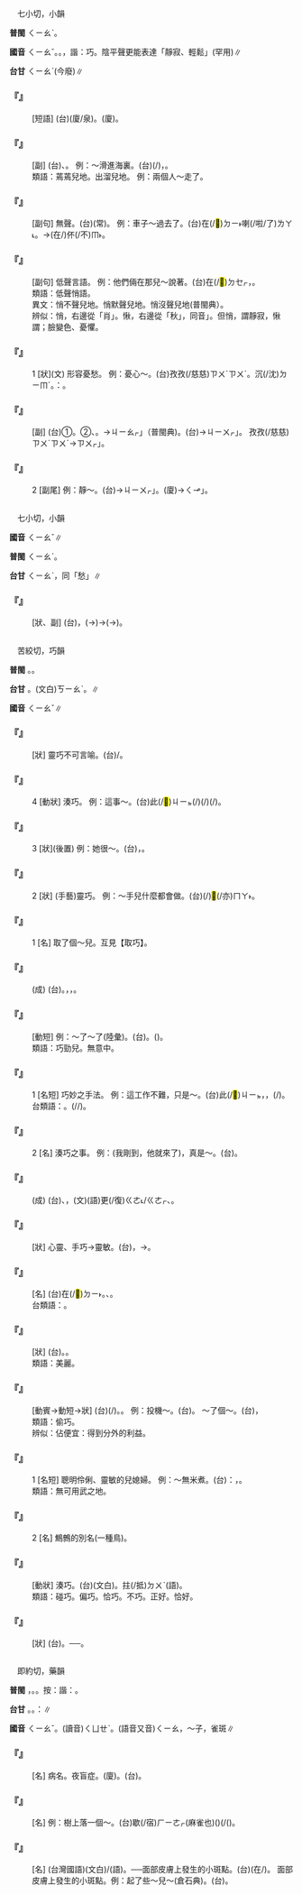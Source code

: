 
=={{ruby|悄|ㄑㄧㄠˇ}}==

　七小切，小韻

'''普閩''' <rt>ㄑㄧㄠˋ</rt>。

'''國音''' <rt>ㄑㄧㄠˇ</rt>。{{ruby|(語)|ㄑㄧㄠ}}。{{ruby|(文)|ㄑㄧㄠˇ}}，諧：巧。陰平聲更能表達「靜寂、輕鬆」{{ruby|。|ㄑㄧㄠˋ}}(罕用)∥

'''台甘''' <rt>ㄑㄧㄠˋ</rt>{{ruby|。|ㄑㄧㄠ˪}}(今廢)∥

    

==='''『{{ruby|悄|ㄑㄧㄠˇ}}{{ruby|然|ㄖㄢˊ}}{{ruby|無|ㄨˊ}}{{ruby|聲|ㄕㄥ}}』'''===
: [短語] (台){{ruby|靜|ㄐㄧㄥ˫}}{{ruby|靜|ㄐㄧㄥ˫}}{{ruby|無|ㆠㄜˊ}}{{ruby|聲|ㄒㄧㆩ}}{{ruby|無|ㆠㄜˊ}}{{ruby|說|ㄙㄨㆤㆷ/ㄙㆤㆷ}}(廈/泉)。(廈){{ruby|靜|ㄐㄧㄥ˫}}{{ruby|寂|ㄐㄧㄠㆷ}}{{ruby|寂|ㄐㄧㄠㆷ}}。
    

==='''『{{ruby|悄|ㄑㄧㄠˇ}}{{ruby|悄|ㄑㄧㄠˇ}}{{ruby|地|ㄉㄜ}}』'''===
: [副] (台){{ruby|恬|ㄉㄧㆰ˫}}{{ruby|恬|ㄉㄧㆰ˫}}{{ruby|仔|ㄚ}}{{ruby|無|ㆠㄜˊ}}{{ruby|付|ㄏㆦ˫}}{{ruby|人|ㄌㄤˊ}}{{ruby|知|ㄗㄞ}}{{ruby|影|ㄧㆩˋ}}、{{ruby|偷|ㄊㄠ}}{{ruby|偷|ㄊㄠ}}{{ruby|仔|ㄚ}}。 例：～滑進海裏。(台){{ruby|偷|ㄊㄠ}}{{ruby|偷|ㄊㄠ}}{{ruby|仔|ㄚ}}{{ruby|溜|ㄌㄧㄨ}}{{ruby|出|ㄘㄨㆵ}}{{ruby|去|ㄎㄧ˪}}(/{{ruby|落|ㄌㄜㆷ ͘}}{{ruby|去|ㄎㄧ˪}})，{{ruby|海|ㄏㄞˋ}}{{ruby|裏|ㄌㄧㄣ˪}}{{ruby|泅|ㄒㄧㄨˊ}}{{ruby|水|ㄗㄨㄧˋ}}。
:類語：蔫蔫兒地。出溜兒地。 例：兩個人～走了。
:
    

==='''『{{ruby|悄|ㄑㄧㄠˇ}}{{ruby|不|ㄅㄨˋ}}{{ruby|聲|ㄕㄥ}}{{ruby|兒|ㄦ}}{{ruby|地|ㄉㄜ}}』'''===
: [副句] 無聲{{ruby|息|·ㄒㄧˊ}}。(台){{ruby|無|ㆠㄜˊ}}{{ruby|聲|ㄒㄧㆩ}}{{ruby|無|ㆠㄜˊ}}{{ruby|說|ㄙㄨㆤㆷ/ㄙㆤㆷ}}(常)。 例：車子～過去了。(台){{ruby|車|ㄑㄧㄚ}}在(/<mark>&#xf9853;</mark>)<rt>ㄉㄧ˫</rt>{{ruby|我|ㆣㄨㄚˋ}}{{ruby|無|ㆠㄜˊ}}{{ruby|注|ㄗㄨ˪}}{{ruby|意|ㄧ˪}}{{ruby|丌|ㆤ}}{{ruby|中|ㄉㄧㆲ}}{{ruby|間|ㄍㄢ}}{{ruby|過|ㄍㆤ˪/ㄍㄨㆤ˪}}{{ruby|去|ㄎㄧ˪}}喇(/啦/了)<rt>ㄌㄚ˪</rt>。→{{ruby|車|ㄑㄧㄚ}}({{ruby|雖|ㄙㄨㄧ}}{{ruby|然|ㆢㄧㄢˊ/ㄌㄧㄢˊ}}{{ruby|對|ㄉㄨㄧ˪}}在/{{ruby|<mark>&#xf9549;</mark>|ㄉㆤㆷ}}{{ruby|過|ㄍㄜ˪/ㄍㄨㆤ˪}}){{ruby|過|ㄍㄨㆤ˪/ㄍㆤ˪}}{{ruby|<mark>&#xffa42;</mark>|ㄍㄚㆷ}}{{ruby|我|ㆣㄨㄚˋ}}{{ruby|煞|ㄙㄨㄚㆷ}}伓(/不)<rt>ㆬ˫</rt>{{ruby|知|ㄗㄞ}}{{ruby|去|ㄎㄧ˪}}。
    

==='''『{{ruby|悄|ㄑㄧㄠˇ}}{{ruby|不|ㄅㄨˋ}}{{ruby|聲|ㄕㄥ}}{{ruby|兒|ㄦ}}{{ruby|地|ㄉㄜ}}』'''===
: [副句] 低聲言語。 例：他們倆在那兒～說著。(台){{ruby|<mark>&#xffad9;</mark>|ㄧㄣ}}{{ruby|兩|ㄋㆦ˫/ㄋㆭ˫}}{{ruby|個|ㆤˊ}}{{ruby|人|ㄌㄤˊ}}{{ruby|細|ㄙㄨㆤ˪/ㄙㆤ˪}}{{ruby|聲|ㄒㄧㆩ}}在(/<mark>&#xf9549;</mark>)<rt>ㄉㆤㆷ</rt>{{ruby|講|ㄍㆲˋ}}{{ruby|→|ㄍㆲ}}{{ruby|話|ㄨㆤ˫}}，{{ruby|講|ㄍㆲˋ}}{{ruby|→|ㄍㆲ}}{{ruby|<mark>&#xffa42;</mark>|ㄍㄚㆷ}}{{ruby|嗤|ㄑㄧ}}{{ruby|武|ㆠㄨˋ}}{{ruby|嗤|ㄑㄧ˫}}{{ruby|嗾|ㄘㄨ˫}}。
:類語：低聲悄語。
:
:異文：悄不聲兒地。悄默聲兒地。悄沒聲兒地(普閩典）。
:
:辨似：悄，右邊從「肖」。愀，右邊從「秋」，同音{{ruby|「|ㄑㄧㄠˇ}}」。但悄，謂靜寂，愀謂；臉變色、憂懼。
:
    

==='''『{{ruby|悄|ㄑㄧㄠˇ}}{{ruby|悄|ㄑㄧㄠˇ}}』'''===
:1  [狀](文) 形容憂愁。 例：憂心～。(台){{ruby|煩|ㄏㄨㄢˊ}}{{ruby|惱|ㄌㄜˋ}}{{ruby|<mark>&#xffa42;</mark>|ㄍㄚㆷ}}{{ruby|人|ㄌㄤˊ}}{{ruby|煞|ㄙㄨㄚㆷ}}孜孜(/慈慈)<rt>ㄗㄨˊ</rt><rt>ㄗㄨˊ</rt>。沉(/沈)<rt>ㄉㄧㆬˊ</rt>{{ruby|思|ㄙㄨ}}。{{ruby|如|ㆡㄨˊ/ㄌㄨˊ}}：{{ruby|失|ㄒㄧㆵ}}{{ruby|神|ㄒㄧㄣˊ}}。
    

==='''『{{ruby|悄|ㄑㄧㄠˇ}}{{ruby|然|ㄖㄢˊ}}』'''===
: [副] (台)①{{ruby|形|ㄏㄧㄥˊ}}{{ruby|容|ㄧㆲˊ}}{{ruby|憂|ㄧㄨ}}{{ruby|愁|ㄑㄧㄨˊ}}{{ruby|丌|ㆤ}}{{ruby|款|ㄎㄨㄢˋ}}。②{{ruby|形|ㄏㄧㄥˊ}}{{ruby|容|ㄧㆲˊ}}{{ruby|寂|ㄐㄧㆴ ͘}}{{ruby|靜|ㄐㄧㄥ˫}}、{{ruby|無|ㆠㄜˊ}}{{ruby|聲|ㄒㄧㆩ}}。{{ruby|靜|ㄐㄧㄥ˫}}{{ruby|寂|ㄐㄧㆴ ͘}}{{ruby|寂|ㄐㄧㆴ ͘}}→{{ruby|「|ㄐㄧㄠㆷ}}<rt>ㄐㄧㄠㆷ</rt>」（普閩典)。(台){{ruby|靜|ㄐㄧㄥ˫}}{{ruby|寂|ㄐㄧㆴ ͘}}{{ruby|寂|ㄐㄧㆴ ͘}}→{{ruby|「|ㄐㄧㄨㆷ}}<rt>ㄐㄧㄨㆷ</rt>」。 {{ruby|靜|ㄐㄧㄥ˫}}孜孜(/慈慈)<rt>ㄗㄨˊ</rt><rt>ㄗㄨˊ</rt>→{{ruby|「|ㄗㄨㆷ}}<rt>ㄗㄨㆷ</rt>」。
    

==='''『{{ruby|悄|ㄑㄧㄠˇ}}{{ruby|悄|ㄑㄧㄠˇ}}』'''===
:2  [副尾] 例：靜～。(台){{ruby|靜|ㄐㄧㄥ˫}}{{ruby|寂|ㄐㄧㆴ ͘}}{{ruby|寂|ㄐㄧㆴ ͘}}→{{ruby|「|ㄐㄧㄨㆷ}}<rt>ㄐㄧㄨㆷ</rt>」。(廈){{ruby|靜|ㄐㄧㄥ˫}}{{ruby|清|ㄑㄧㄥ}}{{ruby|清|ㄑㄧㄥ}}→{{ruby|「|ㄑㆪ}}<rt>ㄑㆪ</rt>」。
    

=={{ruby|愀|ㄑㄧㄠˇ}}==

　七小切，小韻

'''國音''' <rt>ㄑㄧㄠˇ</rt>∥

'''普閩''' <rt>ㄑㄧㄠˋ</rt>。

'''台甘''' <rt>ㄑㄧㄠˋ</rt>{{ruby|。|ㄑㄧㄨ}}{{ruby|。|ㄑㄧㄨˊ}}，同「愁」∥

    

==='''『{{ruby|愀|ㄑㄧㄠˇ}}{{ruby|然|ㄖㄢˊ}}』'''===
: [狀、副] (台){{ruby|面|ㆠㄧㄣ˫}}{{ruby|變|ㄅㄧㄢ˪}}{{ruby|色|ㄒㄧㆤㆶ}}，{{ruby|慄|ㄌㄧㆤㆶ}}{{ruby|色|ㄒㄧㆤㆶ}}(→{{ruby|著|ㄉㄧㄜㆷ ͘}}{{ruby|驚|ㄍㄧㆩ}}{{ruby|丌|ㆤ}}{{ruby|款|ㄎㄨㄢˋ}})→(→{{ruby|嚴|ㆣㄧㆰˊ}}{{ruby|肅|ㄒㄧㆦㆶ}}{{ruby|起|·ㄎㄧˋ}}{{ruby|來|·ㄌㄞˊ}}){{ruby|謹|ㄍㄧㄣˋ}}{{ruby|慎|ㄒㄧㄣ˫}}{{ruby|丌|ㆤ}}{{ruby|款|ㄎㄨㄢˋ}}。
    

=={{ruby|巧|ㄑㄧㄠˇ}}==

　苦絞切，巧韻

'''普閩''' {{ruby|(文)|ㄎㄠˋ}}。{{ruby|(白)|ㄎㄧㄠˋ}}{{ruby|。|ㄎㄚˋ}}。

'''台甘''' {{ruby|(文)|ㄎㄠˋ}}。(文白)<rt>ㄎㄧㄠˋ</rt>。{{ruby|(語)|ㄎㄚˋ}}∥

'''國音''' <rt>ㄑㄧㄠˇ</rt>∥

    

==='''『{{ruby|巧|ㄑㄧㄠˇ}}{{ruby|妙|ㄇㄧㄠˋ}}』'''===
: [狀] 靈巧不可言喻。(台){{ruby|巧|ㄎㄧㄠˋ}}{{ruby|妙|ㆠㄧㄠ˫}}/{{ruby|巧|ㄎㄚˋ}}{{ruby|妙|ㆠㄧㄠ˫}}。
    

==='''『{{ruby|巧|ㄑㄧㄠˇ}}』'''===
:4  [動狀] 湊巧。 例：這事～。(台)此(/<mark>&#xffb50;</mark>)<rt>ㄐㄧㆵ</rt>{{ruby|個|ㆤˊ}}{{ruby|載|ㄉㄞ˫}}(/{{ruby|戴|ㄉㄞ˪}}){{ruby|事|ㄐㄧ˪}}(/{{ruby|事|ㄉㄞ˫}}{{ruby|情|ㄐㄧ˪}}){{ruby|真|ㄐㄧㄣ}}{{ruby|湊|ㄘㄠ˪}}{{ruby|拄|ㄉㄨˋ}}{{ruby|坎|ㄎㆰˋ}}(/{{ruby|拄|ㄉㄨˋ}}{{ruby|好|ㄏㄜˋ}})。
    

==='''『{{ruby|巧|ㄑㄧㄠˇ}}』'''===
:3  [狀](後置) 例：她很～。(台){{ruby|伊|ㄧ}}{{ruby|真|ㄐㄧㄣ}}{{ruby|聰|ㄘㆲ}}{{ruby|明|ㆠㄧㄥˊ}}，{{ruby|手|ㄑㄧㄨˋ}}{{ruby|藝|ㆣㆤ˫}}{{ruby|真|ㄐㄧㄣ}}{{ruby|好|ㄏㄜˋ}}。
    

==='''『{{ruby|巧|ㄑㄧㄠˇ}}』'''===
:2  [狀] (手藝)靈巧。 例：～手兒什麼都會做。(台){{ruby|好|ㄏㄜˋ}}{{ruby|手|ㄑㄧㄨˋ}}{{ruby|藝|ㆣㆤ˫}}{{ruby|乜|ㄇㄧㆷ}}{{ruby|項|ㄏㄤ˫}}(/{{ruby|逐|ㄉㄚㆶ ͘}}{{ruby|項|ㄏㄤ˫}})<mark>&#xffaca;</mark>(/亦)<rt>ㄇㄚ˫</rt>{{ruby|會|ㄨㆤ˫/ㆤ˫}}{{ruby|做|ㄗㄨㆤ˪/ㄗㄜ˪}}。
    

==='''『{{ruby|巧|ㄑㄧㄠˇ}}』'''===
:1  [名] 取了個～兒。互見【取巧】。
    

==='''『{{ruby|花|ㄏㄨㄚ}}{{ruby|言|ㄧㄢˊ}}{{ruby|巧|ㄑㄧㄠˇ}}{{ruby|語|ㄩˇ}}』'''===
: (成) (台){{ruby|花|ㄏㄨㄚ}}{{ruby|言|ㆣㄧㄢˊ}}{{ruby|巧|ㄎㄚˋ/ㄎㄧㄠˋ}}{{ruby|語|ㆣㄨˋ/ㆣㄧˋ}}。{{ruby|講|ㄍㆲˋ}}{{ruby|→|ㄍㆲ}}{{ruby|話|ㄨㆤ˫}}{{ruby|虛|ㄏㄧ}}{{ruby|華|ㄏㄨㄚ}}，{{ruby|浮|ㄆㄨˊ}}{{ruby|漂|ㄆㄧㄜ˪}}{{ruby|無|ㆠㄜˊ}}{{ruby|實|ㄒㄧㆵ ͘}}{{ruby|在|ㄗㄞ˫}}，{{ruby|乾|ㄍㄢ}}{{ruby|焦|ㄉㄚ}}{{ruby|好|ㄏㄜˋ}}{{ruby|嘴|ㄘㄨㄧ˪}}{{ruby|花|ㄏㄨㆤ}}。
    

==='''『{{ruby|湊|ㄘㄡˋ}}{{ruby|巧|ㄑㄧㄠˇ}}』'''===
: [動短] 例：～了～了(陸彙)。(台){{ruby|湊|ㄘㄠ˪}}{{ruby|巧|ㄎㄧㄠˋ}}。{{ruby|無|ㆠㄜˊ}}{{ruby|意|ㄧ˪}}{{ruby|中|ㄉㄧㆲ}}{{ruby|湊|ㄘㄠ˪}}{{ruby|拄|ㄉㄨˋ}}{{ruby|坎|ㄎㆰˋ}}({{ruby|得|ㄉㄧㆵ}}{{ruby|著|ㄉㄧㄜㆷ ͘}}{{ruby|好|ㄏㄜˋ}}{{ruby|處|ㄘㄨ˪}})。
:類語：巧勁兒。無意中。
:
    

==='''『{{ruby|巧|ㄑㄧㄠˇ}}{{ruby|勁|ㄐㄧㄥˋ}}{{ruby|兒|ㄦ}}』'''===
:1  [名短] 巧妙之手法。 例：這工作不難，只是～。(台)此(/<mark>&#xffb50;</mark>)<rt>ㄐㄧㆵ</rt>{{ruby|個|ㆤˊ}}{{ruby|功|ㄎㄤ}}{{ruby|課|ㄎㄨㆤ˪/ㄎㆤ˪}}{{ruby|無|ㆠㄜˊ}}{{ruby|困|ㄎㄨㄣ˪}}{{ruby|難|ㄌㄢˊ}}，{{ruby|好|ㄏㄜˋ}}{{ruby|手|ㄑㄧㄨˋ}}{{ruby|勢|ㄙㆤ˪}}，{{ruby|熟|ㄒㄧㆤㆶ ͘}}{{ruby|手|ㄑㄧㄨˋ}}{{ruby|著|ㄉㄧㄜㆷ}}(/{{ruby|都|ㄉㄜ˫}}){{ruby|好|ㄏㄜˋ}}。
:台類語：{{ruby|目|ㆠㄚㆶ ͘}}{{ruby|頭|ㄊㄠˊ}}{{ruby|巧|ㄎㄧㄠˋ}}。{{ruby|好|ㄏㄜˋ}}{{ruby|手|ㄑㄧㄨˋ}}{{ruby|路|ㄌㆦ˫}}(/{{ruby|勢|ㄙㆤ˪}}{{ruby|面|ㆠㄧㄣ˫}}/{{ruby|手|ㄑㄧㄨˋ}}{{ruby|藝|ㆣㆤ˫}})。
:
    

==='''『{{ruby|巧|ㄑㄧㄠˇ}}{{ruby|勁|ㄐㄧㄥˋ}}{{ruby|兒|ㄦ}}』'''===
:2  [名] 湊巧之事。 例：(我剛到，他就來了)，真是～。(台){{ruby|真|ㄐㄧㄣ}}{{ruby|正|ㄐㄧㆩ˪}}{{ruby|湊|ㄘㄠ˪}}{{ruby|拄|ㄉㄨˋ}}{{ruby|坎|ㄎㆰˋ}}。
    

==='''『{{ruby|巧|ㄑㄧㄠˇ}}{{ruby|奪|ㄉㄨㄛˊ}}{{ruby|天|ㄊㄧㄢ}}{{ruby|工|ㄍㄨㄥ}}』'''===
: (成) (台){{ruby|用|ㄧㄥ˫/ㄧㆲ˫}}{{ruby|技|ㄍㄧ˫}}{{ruby|術|ㄙㄨㆵ ͘}}、{{ruby|好|ㄏㄜˋ}}{{ruby|手|ㄑㄧㄨˋ}}{{ruby|藝|ㆣㆤ˫}}{{ruby|做|ㄗㄨㆤ˪/ㄗㄜ˪}}{{ruby|出|ㄘㄨㆵ}}{{ruby|來|ㄌㄞˊ}}{{ruby|丌|ㆤ}}{{ruby|物|ㄇㆭㆷ ͘/ㄇㄧㆷ ͘}}，{{ruby|比|ㄅㄧˋ}}{{ruby|天|ㄊㄧㄢ}}{{ruby|生|ㄒㄧㄥ}}(文){{ruby|/|ㄒㆪ}}(語){{ruby|自|ㄗㄨ˫}}{{ruby|然|ㆢㄧㄢˊ/ㄌㄧㄢˊ}}{{ruby|丌|ㆤ}}{{ruby|物|ㄇㆭㆷ ͘/ㄇㄧㆷ ͘}}更(/復)<rt>ㄍㄜ˪/ㄍㄜㆷ</rt>{{ruby|較|ㄎㄚㆷ}}{{ruby|好|ㄏㄜˋ}}、{{ruby|較|ㄎㄚㆷ}}{{ruby|<mark>&#xffad0;</mark>|ㄙㄨㄧˋ}}。
    

==='''『{{ruby|靈|ㄌㄧㄥˊ}}{{ruby|巧|ㄑㄧㄠˇ}}』'''===
: [狀] 心靈、手巧→靈敏。(台){{ruby|聰|ㄘㆲ}}{{ruby|明|ㆠㄧㄥˊ}}，{{ruby|又|ㄧㄨ˫}}{{ruby|有|ㄨ˫}}{{ruby|機|ㄍㄧ}}{{ruby|竅|ㄎㄧㄠ˪}}→{{ruby|敧|ㄎㄧ}}{{ruby|竅|ㄎㄧㄠ˪}}。
    

==='''『{{ruby|技|ㄐㄧˋ}}{{ruby|巧|ㄑㄧㄠˇ}}』'''===
: [名] (台){{ruby|表|ㄅㄧㄠˋ}}{{ruby|現|ㄏㄧㄢ˫}}在(/<mark>&#xf9853;</mark>)<rt>ㄉㄧ˫</rt>{{ruby|技|ㄍㄧ}}{{ruby|藝|ㆣㆤ˫}}{{ruby|方|ㄏㆲ}}{{ruby|面|ㆠㄧㄣ˫}}{{ruby|丌|ㆤ}}{{ruby|才|ㄗㄞˊ}}{{ruby|能|ㄌㄧㄥˊ}}。{{ruby|手|ㄑㄧㄨˋ}}{{ruby|藝|ㆣㆤ˫}}、{{ruby|技|ㄍㄧ˫}}{{ruby|→|ㄍㄧ}}{{ruby|術|ㄙㄨㆵ ͘}}。
:台類語：{{ruby|手|ㄑㄧㄨˋ}}{{ruby|路|ㄌㆦ˫}}。
:
    

==='''『{{ruby|精|ㄐㄧㄥ}}{{ruby|巧|ㄑㄧㄠˇ}}』'''===
: [狀] (台){{ruby|幼|ㄧㄨ˪}}{{ruby|路|ㄌㆦ˫}}。{{ruby|<mark>&#xffad0;</mark>|ㄙㄨㄧˋ}}。
:類語：美麗。
:
    

==='''『{{ruby|取|ㄑㄩˇ}}{{ruby|巧|ㄑㄧㄠˇ}}』'''===
: [動賓→動短→狀] (台){{ruby|用|ㄧㆲ˫}}{{ruby|手|ㄑㄧㄨˋ}}{{ruby|段|ㄉㄨㆩ˫}}{{ruby|省|ㄒㄧㄥˋ}}{{ruby|力|ㄌㄚㆵ ͘}}{{ruby|去|ㄎㄧ˪}}{{ruby|得|ㄉㄧㆵ}}{{ruby|著|ㄉㄧㄜㆷ ͘}}{{ruby|利|ㄌㄧ˫}}{{ruby|益|ㄧㆤㆶ}}(/{{ruby|好|ㄏㄜˋ}}{{ruby|處|ㄘㄨ˪}})。{{ruby|冒|ㆠㆦ˫}}{{ruby|險|ㄏㄧㆰˋ}}{{ruby|投|ㄉㄠˊ}}{{ruby|機|ㄍㄧ}}{{ruby|得|ㄉㄧㆵ}}{{ruby|著|ㄉㄧㄜㆷ ͘}}{{ruby|好|ㄏㄜˋ}}{{ruby|處|ㄘㄨ˪}}。 例：投機～。(台){{ruby|用|ㄧㆲ˫}}{{ruby|投|ㄉㄠˊ}}{{ruby|機|ㄍㄧ}}{{ruby|丌|ㆤ}}{{ruby|方|ㄏㆲ}}{{ruby|法|ㄏㄨㄚㆵ}}{{ruby|得|ㄉㄧㆵ}}{{ruby|著|ㄉㄧㄜㆷ ͘}}。 ～了個～。(台){{ruby|湊|ㄘㄠ˪}}{{ruby|拄|ㄉㄨˋ}}{{ruby|坎|ㄎㆰˋ}}，{{ruby|好|ㄏㄜˋ/ㄏㆦˋ}}{{ruby|字|ㄌㄧ˫/ㆢㄧ˫}}{{ruby|運|ㄨㄣ˫}}
:類語：偷巧。
:
:辨似：佔便宜：得到分外的利益。
:
    

==='''『{{ruby|巧|ㄑㄧㄠˇ}}{{ruby|婦|ㄈㄨˋ}}』'''===
:1  [名短] 聰明伶俐、靈敏的兒媳婦。 例：～無米煮。(台){{ruby|比|ㄅㄧˋ}}{{ruby|喻|ㆡㄨ˫/ㄌㄨ˫}}：{{ruby|有|ㄨ˫}}{{ruby|本|ㄅㄨㄣˋ}}{{ruby|事|ㄙㄨ˫}}{{ruby|有|ㄨ˫}}{{ruby|能|ㄌㄧㄥˊ}}{{ruby|力|ㄌㄧㆤㆶ ͘}}，{{ruby|卻|ㄎㄧㆦㆶ}}{{ruby|無|ㆠㄜˊ}}{{ruby|地|ㄉㆤ˫/ㄉㄨㆤ˫}}{{ruby|通|ㄊㄤ}}{{ruby|發|ㄏㄨㄚㆵ}}{{ruby|揮|ㄏㄨㄧ}}。
:類語：無可用武之地。
:
    

==='''『{{ruby|巧|ㄑㄧㄠˇ}}{{ruby|婦|ㄈㄨˋ}}』'''===
:2  [名] 鷦鷯的別名(一種鳥)。
    

==='''『{{ruby|巧|ㄑㄧㄠˇ}}{{ruby|合|ㄏㄜˊ}}』'''===
: [動狀] 湊巧。(台){{ruby|巧|ㄎㄚˋ}}{{ruby|合|ㄏㄚㆴ ͘}}(文白)。{{ruby|湊|ㄘㄠ˪}}拄(/抵)<rt>ㄉㄨˋ</rt>{{ruby|坎|ㄎㆰˋ}}(語)。
:類語：碰巧。偏巧。恰巧。不巧。正好。恰好。
:
    

==='''『{{ruby|偏|ㄆㄧㄢ}}{{ruby|巧|ㄑㄧㄠˇ}}』'''===
: [狀] (台){{ruby|誠|ㄐㄧㆩˊ}}{{ruby|拄|ㄉㄨˋ}}{{ruby|好|ㄏㄜˋ}}。──{{ruby|無|ㆠㄜˊ}}{{ruby|想|ㄒㄧㆫ˫/ㄒㄧㆧ˫}}{{ruby|講|ㄍㆲˋ}}{{ruby|→|ㄍㆲ}}{{ruby|<mark>&#xf9075;</mark>|ㄏㄧㄚㆷ}}{{ruby|拄|ㄉㄨˋ}}{{ruby|仔|ㄚ}}{{ruby|好|ㄏㄜˋ}}。
    

=={{ruby|雀|ㄑㄧㄠˇ}}==

　即約切，藥韻

'''普閩''' {{ruby|(文)|ㄐㄧㆦㆶ}}{{ruby|。|ㄑㄧㆦㆶ}}，{{ruby|麻|ㆠㄚˊ}}{{ruby|雀|ㄑㄧㆦㆶ}}。{{ruby|(白)|ㄐㄧㄚㆷ}}。按：諧：{{ruby|隻|ㄐㄧㄚㆷ}}。

'''台甘''' {{ruby|(文)|ㄑㄧㆦㆶ}}。{{ruby|(語)|ㄑㄧㆤㆶ}}。{{ruby|諧|ㄏㄞˊ}}：{{ruby|粟|ㄑㄧㆤㆶ}}∥

'''國音''' <rt>ㄑㄧㄠˇ</rt>。(讀音)<rt>ㄑㄩㄝˋ</rt>。(語音又音)<rt>ㄑㄧㄠ</rt>，～子，雀斑∥

    

==='''『{{ruby|雀|ㄑㄧㄠˇ}}{{ruby|盲|ㄇㄤˊ}}{{ruby|眼|ㄧㄢˇ}}』'''===
: [名] 病名。夜盲症。(廈){{ruby|雀|ㄐㄧㄚㆷ}}{{ruby|盲|ㄇㄧˊ}}。(台){{ruby|雞|ㄍㆤ/ㄍㄨㆤ}}{{ruby|仔|ㄚ}}{{ruby|目|ㆠㄚㆶ ͘}}。
    

==='''『{{ruby|雀|ㄑㄧㄠˇ}}{{ruby|兒|ㄦ}}』'''===
: [名] 例：樹上落一個～。(台){{ruby|樹|ㄑㄧㄨ˫}}{{ruby|頂|ㄉㄧㄥˋ}}歇(/宿)<rt>ㄏㄧㄜㆷ</rt>{{ruby|一|ㄐㄧㆵ ͘}}{{ruby|隻|ㄐㄧㄚㆷ}}{{ruby|粟|ㄑㄧㆤㆶ}}(麻雀也){{ruby|鳥|ㄐㄧㄠˋ}}({{ruby|仔|ㄚ}})(/{{ruby|厝|ㄘㄨ˪}}{{ruby|鳥|ㄐㄧㄠˋ}}({{ruby|仔|ㄚ}})。
    

==='''『{{ruby|雀|ㄑㄧㄠˇ}}{{ruby|斑|ㄅㄢ}}』'''===
: [名] {{ruby|雀|ㄑㄩㄝˋ}}{{ruby|斑|ㄅㄢ}}(台灣國語)(文白)/{{ruby|雀|ㄑㄧㄠ}}{{ruby|子|·ㄗˇ}}(語)。──面部皮膚上發生的小斑點。(台){{ruby|胡|ㄏㆦˊ}}{{ruby|蠅|ㄒㄧㄣˊ}}{{ruby|屎|ㄙㄞˋ}}{{ruby|痣|ㄍㄧ˪}}({{ruby|生|ㄙㆥ/ㄒㆪ}}在/{{ruby|<mark>&#xf9853;</mark>|ㄉㄧ˫}}{{ruby|面|ㆠㄧㄣ˫}}{{ruby|部|ㄅㆦ˫}}{{ruby|丌|ㆤ}}{{ruby|斑|ㄅㄢ}}{{ruby|點|ㄉㄧㆰˋ}})。 面部皮膚上發生的小斑點。例：起了些～兒～(倉石典)。(台){{ruby|生|ㄙㆥ/ㄒㆪ}}{{ruby|一|ㄐㄧㆵ ͘}}{{ruby|寡|ㄍㄨㄚˋ}}{{ruby|胡|ㄏㆦˊ}}{{ruby|蠅|ㄒㄧㄣˊ}}{{ruby|屎|ㄙㄞˋ}}{{ruby|痣|ㄍㄧ˪}}。
    
